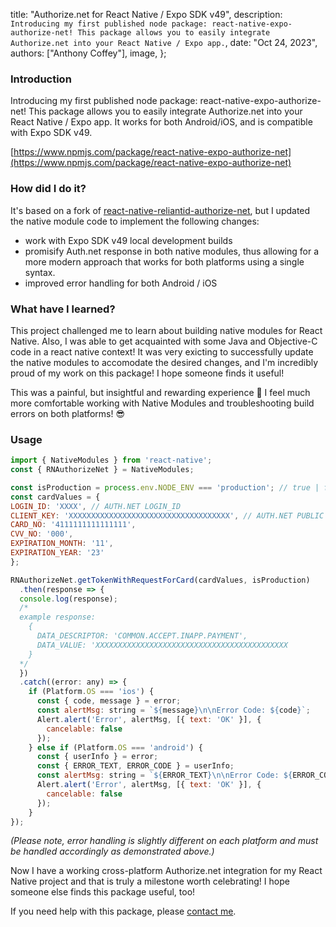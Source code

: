 
  title: "Authorize.net for React Native / Expo SDK v49",
  description: `Introducing my first published node package: react-native-expo-authorize-net! This package allows you to easily integrate Authorize.net into your React Native / Expo app.`,
  date: "Oct 24, 2023",
  authors: ["Anthony Coffey"],
  image,
};

### Introduction

Introducing my first published node package: react-native-expo-authorize-net! This package allows you to easily integrate Authorize.net into your React Native / Expo app. It works for both Android/iOS, and is compatible with Expo SDK v49.

[https://www.npmjs.com/package/react-native-expo-authorize-net](https://www.npmjs.com/package/react-native-expo-authorize-net)

### How did I do it?

It's based on a fork of [react-native-reliantid-authorize-net](https://github.com/Reliantid/react-native-reliantid-authorize-net), but I updated the native module code to implement the following changes:

- work with Expo SDK v49 local development builds
- promisify Auth.net response in both native modules, thus allowing for a more modern approach that works for both platforms using a single syntax.
- improved error handling for both Android / iOS

### What have I learned?

This project challenged me to learn about building native modules for React Native. Also, I was able to get acquainted with some Java and Objective-C code in a react native context!
It was very exicting to successfully update the native modules to accomodate the desired changes, and I'm incredibly proud of my work on this package! I hope someone finds it useful!

This was a painful, but insightful and rewarding experience 🤣 I feel much more comfortable working with Native Modules and troubleshooting build errors on both platforms! 😎

### Usage

```javascript
import { NativeModules } from 'react-native';
const { RNAuthorizeNet } = NativeModules;

const isProduction = process.env.NODE_ENV === 'production'; // true | false
const cardValues = {
LOGIN_ID: 'XXXX', // AUTH.NET LOGIN_ID
CLIENT_KEY: 'XXXXXXXXXXXXXXXXXXXXXXXXXXXXXXXXXXXX', // AUTH.NET PUBLIC KEY
CARD_NO: '4111111111111111',
CVV_NO: '000',
EXPIRATION_MONTH: '11',
EXPIRATION_YEAR: '23'
};

RNAuthorizeNet.getTokenWithRequestForCard(cardValues, isProduction)
  .then(response => {
  console.log(response);
  /*
  example response:
    {
      DATA_DESCRIPTOR: 'COMMON.ACCEPT.INAPP.PAYMENT',
      DATA_VALUE: 'XXXXXXXXXXXXXXXXXXXXXXXXXXXXXXXXXXXXXXXXXXX
    }
  */
  })
  .catch((error: any) => {
    if (Platform.OS === 'ios') {
      const { code, message } = error;
      const alertMsg: string = `${message}\n\nError Code: ${code}`;
      Alert.alert('Error', alertMsg, [{ text: 'OK' }], {
        cancelable: false
      });
    } else if (Platform.OS === 'android') {
      const { userInfo } = error;
      const { ERROR_TEXT, ERROR_CODE } = userInfo;
      const alertMsg: string = `${ERROR_TEXT}\n\nError Code: ${ERROR_CODE}`;
      Alert.alert('Error', alertMsg, [{ text: 'OK' }], {
        cancelable: false
      });
    }
});
```

_(Please note, error handling is slightly different on each platform and must be handled accordingly as demonstrated above.)_

Now I have a working cross-platform Authorize.net integration for my React Native project and that is truly a milestone worth celebrating! I hope someone else finds this package useful, too!

If you need help with this package, please [contact me](/contact).
